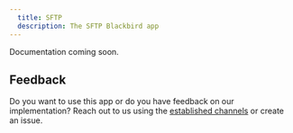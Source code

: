 ```yaml
---
  title: SFTP
  description: The SFTP Blackbird app
---
```


<LinkCard title="View on Github" target="_blank" href="https://github.com/bb-io/SFTP" icon="github" />

Documentation coming soon.

## Feedback

Do you want to use this app or do you have feedback on our implementation? Reach out to us using the [established channels](https://www.blackbird.io/) or create an issue.

